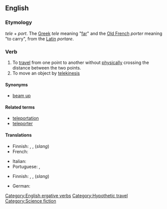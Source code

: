 ==English==
{{wikipedia|teleportation}}

===Etymology===
''tele'' + ''port''. The [[Greek]] ''tele'' meaning "[[far]]" and the [[Old French]] ''porter'' meaning "to carry", from the [[Latin]] ''portare''.

===Verb===
{{en-verb}}

# To [[travel]] from one point to another without [[physically]] crossing the distance between the two points.
# To move an object by [[telekinesis]]

====Synonyms====
* {{sense|To travel from one point to another without physically crossing the distance}} [[beam up]]

====Related terms====
* [[teleportation]]
* [[teleporter]]

====Translations====
{{trans-top|travel without physically crossing distance}}
* Finnish: {{t|fi|kaukosiirtyä}}, {{t|fi|etäsiirtyä}}, {{t|fi|teleportata}} (''slang'')
*French: {{t+|fr|téléporter}}
{{trans-mid}}
* Italian: {{t-|it|teletrasportare}}
* Portuguese: {{t|pt|teletransportar}}, {{t|pt|teleportar}}
{{trans-bottom}}

{{trans-top|move an object by telekinesis}}
* Finnish: {{t|fi|kaukosiirtää}}, {{t|fi|etäsiirtää}}, {{t|fi|teleportata}} (''slang'')
{{trans-mid}}
{{trans-bottom}}

{{checktrans-top}}
* German: {{t|de|teleportieren}}
{{checktrans-mid}}
{{checktrans-bottom}}

[[Category:English ergative verbs]]
[[Category:Hypothetic travel]]
[[Category:Science fiction]]